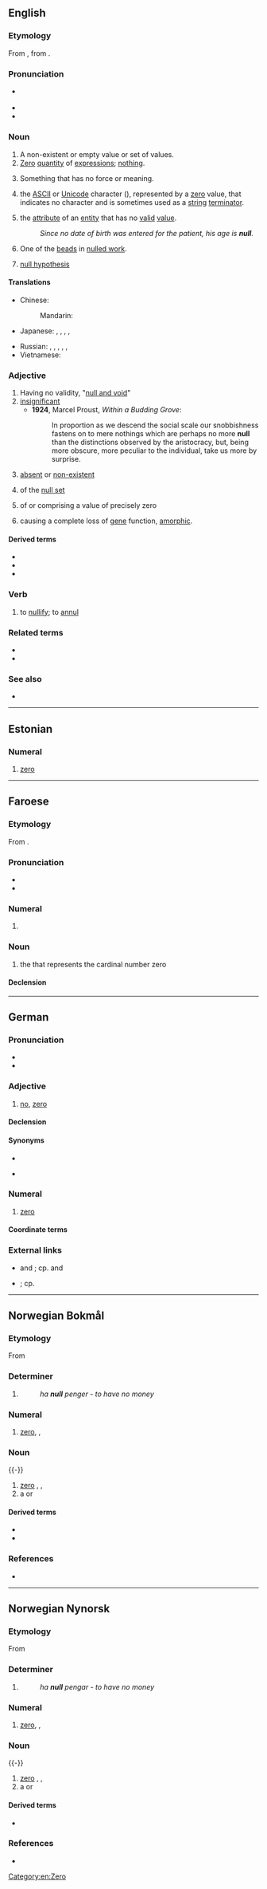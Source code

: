 {{also|Null|núll|null'}}
==English==
{{wikipedia|dab=null}}

===Etymology===
From {{der|en|frm|nul}}, from {{der|en|la|nullus}}.

===Pronunciation===
* {{a|UK|US}} {{IPA|/nʌl/|lang=en}}
* {{audio|en-us-null.ogg|Audio (US)|lang=en}}
* {{rhymes|ʌl|lang=en}}

===Noun===
{{en-noun}}

# A non-existent or empty value or set of values.
# [[zero|Zero]] [[quantity]] of [[expression|expressions]]; [[nothing]].
#: {{rfquotek|Francis Bacon}}
# Something that has no force or meaning.
# {{lb|en|computing}} the [[ASCII]] or [[Unicode]] character (<big><big>{{lang|und|sc=Latinx|[[␀]]}}</big></big>), represented by a [[zero]] value, that indicates no character and is sometimes used as a [[string]] [[terminator]].
# {{lb|en|computing}} the [[attribute]] of an [[entity]] that has no [[valid]] [[value]].
#: ''Since no date of birth was entered for the patient, his age is '''null'''.''
# One of the [[bead]]s in [[nulled work]].
# {{lb|en|statistics}} [[null hypothesis]]

====Translations====
{{trans-top|a non-existent or empty value or set of values}}
* Chinese:
*: Mandarin: {{t|cmn|空值|tr=kōngzhí|sc=Hani}}
* Japanese: {{t+|ja|無|tr=mu|sc=Jpan}}, {{t+|ja|無価値|tr=むかち, mukachi|sc=Jpan}}, {{t+|ja|空白|tr=くうはく, kūhaku|sc=Jpan}}, {{t+|ja|ゼロ|tr=zero|sc=Jpan}}, {{t|ja|ヌル|tr=nuru|sc=Jpan}}
{{trans-mid}}
* Russian: {{qualifier|zero}} {{t+|ru|нуль|m}}, {{t|ru|пусто́е по́ле|n}}, {{t|ru|пусто́й указа́тель|m}}, {{t|ru|пусто́е значе́ние|n}}, {{t|ru|нулл|m}}, {{t|ru|налл|m}}
* Vietnamese: {{t+|vi|rỗng}}
{{trans-bottom}}

===Adjective===
{{en-adj}}

# Having no validity, "[[null and void]]"
# [[insignificant]]
#* '''1924''', Marcel Proust, ''Within a Budding Grove'':
#*: In proportion as we descend the social scale our snobbishness fastens on to mere nothings which are perhaps no more '''null''' than the distinctions observed by the aristocracy, but, being more obscure, more peculiar to the individual, take us more by surprise.
# [[absent]] or [[non-existent]]
# {{lb|en|mathematics}} of the [[null set]]
# {{lb|en|mathematics}} of or comprising a value of precisely zero
# {{lb|en|genetics|of a mutation}} causing a complete loss of [[gene]] function, [[amorphic]].

====Derived terms====
* {{l|en|antinull}}
* {{l|en|null determiner}}
* {{l|en|nullity}}

===Verb===
{{en-verb}}

# {{lb|en|transitive}} to [[nullify]]; to [[annul]]
#: {{rfquotek|Milton}}

===Related terms===
* {{l|en|annul}}
* {{l|en|nulled work}}

===See also===
* {{l|en|nil}}

[[Category:en:Zero]]

----

==Estonian==

===Numeral===
{{head|et|numeral}}

# {{lb|et|cardinal}} [[zero]]

----

==Faroese==

===Etymology===
From {{der|fo|la|nullus}}.

===Pronunciation===
* {{IPA|/nʊlː/|lang=fo}}
* {{rhymes|ʊlː|lang=fo}}

===Numeral===
{{head|fo|numeral}}

# {{lb|fo|cardinal}} {{l|en|zero}}

===Noun===
{{fo-noun|n|nuls|null}}

# {{lb|fo|maths}} the {{l|en|numeric}} {{l|en|symbol}} that represents the cardinal number zero

====Declension====
{{fo-decl-noun-n9|nu|l}}

----

==German==

===Pronunciation===
* {{IPA|/nʊl/|lang=de}}
* {{audio|De-null.ogg|Audio|lang=de}}

===Adjective===
{{de-adj|-}}

# {{lb|de|slang}} [[no]], [[zero]] {{gloss|absolutely none}}

====Declension====
{{RFC|de|This word is indeclinable. For example the feminine strong accusative is "sie hat null Ahnung" (= "sie hat keine Ahnung") and not "sie hat nulle Ahnung".}}
{{de-decl-adj-notcomp|null}}

====Synonyms====
* {{l|de|kein}}
* {{l|de|überhaupt}} {{l|de|kein}}

===Numeral===
{{head|de|numeral}}

# {{lb|de|cardinal}} [[zero]]

====Coordinate terms====
{{de-cardinal}}

===External links===
* {{R:Duden|_null_kein_kein_bisschen}} and {{R:Duden|_null_Kardinalzahl}}; cp. {{R:Duden|Null_Ziffer_Versager_Depp|Null}} and {{R:Duden|Null_Spiel_Skat|Null}}
* {{R:DWDS|null}}; cp. {{R:DWDS|Null}}

----

==Norwegian Bokmål==

===Etymology===
From {{der|nb|la|nullus}}

===Determiner===
{{head|nb|determiner}}

# {{l|en|no}} {{q|determiner: not any}}
#: ''ha '''null''' penger - to have no money''

===Numeral===
{{head|nb|numeral}}

# {{lb|nb|cardinal}} [[zero]], {{l|en|nought}}, {{l|en|nil}}

===Noun===
{{nb-noun-m1}} {{-}}
{{nb-noun-n3}}

# [[zero]] {{gloss|numeric symbol of zero}}, {{l|en|nought}}, {{l|en|nil}}
# a {{l|en|nobody}} or {{l|en|nonentity}} {{q|derogatory about a person}}

====Derived terms====
* {{l|nb|nullstille}}
* {{l|nb|nulltoleranse}}

===References===
* {{R:The Bokmål Dictionary}}

----

==Norwegian Nynorsk==

===Etymology===
From {{der|nn|la|nullus}}

===Determiner===
{{head|nn|determiner}}

# {{l|en|no}} {{q|determiner: not any}}
#: ''ha '''null''' pengar - to have no money''

===Numeral===
{{head|nn|numeral}}

# {{lb|nn|cardinal}} [[zero]], {{l|en|nought}}, {{l|en|nil}}

===Noun===
{{nn-noun-m1}} {{-}}
{{nn-noun-n1}}

# [[zero]] {{q|numeric symbol of zero}}, {{l|en|nought}}, {{l|en|nil}}
# a {{l|en|nobody}} or {{l|en|nonentity}} {{q|derogatory about a person}}

====Derived terms====
* {{l|nn|nulltoleranse}}

===References===
* {{R:The Nynorsk Dictionary}}